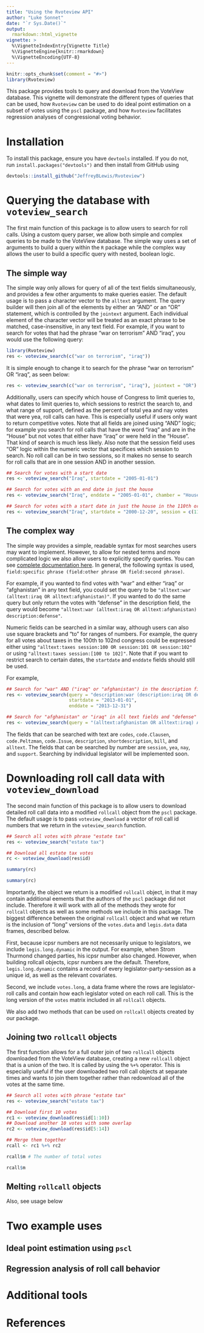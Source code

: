 ```yaml
---
title: "Using the Rvoteview API"
author: "Luke Sonnet"
date: "`r Sys.Date()`"
output: 
  rmarkdown::html_vignette
vignette: >
  %\VignetteIndexEntry{Vignette Title}
  %\VignetteEngine{knitr::rmarkdown}
  %\VignetteEncoding{UTF-8}
---
```

```r
knitr::opts_chunk$set(comment = "#>")
library(Rvoteview)
```

This package provides tools to query and download from the VoteView database. This vignette will demonstrate the different types of queries that can be used, how `Rvoteview` can be used to do ideal point estimation on a subset of votes using the `pscl` package, and how `Rvoteview` facilitates regression analyses of congressional voting behavior.

# Installation

To install this package, ensure you have `devtools` installed. If you do not, run `install.packages("devtools")` and then install from GitHub using

```r
devtools::install_github("JeffreyBLewis/Rvoteview")
```

# Querying the database with `voteview_search`

The first main function of this package is to allow users to search for roll calls. Using a custom query parser, we allow both simple and complex queries to be made to the VoteView database. The simple way uses a set of arguments to build a query within the `R` package while the complex way allows the user to build a specific query with nested, boolean logic.

## The simple way

The simple way only allows for query of all of the text fields simultaneously, and provides a few other arguments to make queries easier. The default usage is to pass a character vector to the `alltext` argument. The query builder will then join all of the elements by either an "AND" or an "OR" statement, which is controlled by the `jointext` argument. Each individual element of the character vector will be treated as an exact phrase to be matched, case-insensitive, in any text field. For example, if you want to search for votes that had the phrase "war on terrorism" AND "iraq", you would use the following query:
```r
library(Rvoteview)
res <- voteview_search(c("war on terrorism", "iraq"))
```
It is simple enough to change it to search for the phrase "war on terrorism" OR "iraq", as seen below:
```r
res <- voteview_search(c("war on terrorism", "iraq"), jointext = "OR")
```
Additionally, users can specify which house of Congress to limit queries to, what dates to limit queries to, which sessions to restrict the search to, and what range of support, defined as the percent of total yea and nay votes that were yea, roll calls can have. This is especially useful if users only want to return competitive votes. Note that all fields are joined using "AND" logic; for example you search for roll calls that have the word "iraq" and are in the "House" but not votes that either have "iraq" or were held in the "House". That kind of search is much less likely. Also note that the session field uses "OR" logic within the numeric vector that specifices which session to search. No roll call can be in two sessions, so it makes no sense to search for roll calls that are in one session AND in another session.
```r
## Search for votes with a start date
res <- voteview_search("Iraq", startdate = "2005-01-01")

## Search for votes with an end date in just the house
res <- voteview_search("Iraq", enddate = "2005-01-01", chamber = "House")

## Search for votes with a start date in just the house in the 110th or 112th session
res <- voteview_search("Iraq", startdate = "2000-12-20", session = c(110, 112), chamber = "House")
```

## The complex way

The simple way provides a simple, readable syntax for most searches users may want to implement. However, to allow for nested terms and more complicated logic we also allow users to explicitly specify queries. You can see [complete documentation here](http://www.google.com). In general, the following syntax is used, `field:specific phrase (field:other phrase OR field:second phrase)`.

For example, if you wanted to find votes with "war" and either "iraq" or "afghanistan" in any text field, you could set the query to be `"alltext:war (alltext:iraq OR alltext:afghanistan)"`. If you wanted to do the same query but only return the votes with "defense" in the description field, the query would become `"alltext:war (alltext:iraq OR alltext:afghanistan) description:defense"`.

Numeric fields can be searched in a similar way, although users can also use square brackets and "to" for ranges of numbers. For example, the query for all votes about taxes in the 100th to 102nd congress could be expressed either using `"alltext:taxes session:100 OR session:101 OR session:102"` or using `"alltext:taxes session:[100 to 102]"`. Note that if you want to restrict search to certain dates, the `startdate` and `enddate` fields should still be used.

For example, 
```r
## Search for "war" AND ("iraq" or "afghanistan") in the description field in 2013
res <- voteview_search(query = "description:war (description:iraq OR description:afghanistan)",
                       startdate = "2013-01-01",
                       enddate = "2013-12-31")

## Search for "afghanistan" or "iraq" in all text fields and "defense" in any code field
res <- voteview_search(query = "(alltext:afghanistan OR alltext:iraq) AND  description:defense")
```

The fields that can be searched with text are `codes`, `code.Clausen`, `code.Peltzman`, `code.Issue`, `description`, `shortdescription`, `bill`, and `alltext`. The fields that can be searched by number are `session`, `yea`, `nay`, and `support`. Searching by individual legislator will be implemented soon.

# Downloading roll call data with `voteview_download`

The second main function of this package is to allow users to download detailed roll call data into a modified `rollcall` object from the `pscl` package. The default usage is to pass `voteview_download` a vector of roll call id numbers that we return in the `voteview_search` function.

```r
## Search all votes with phrase "estate tax"
res <- voteview_search("estate tax")

## Download all estate tax votes
rc <- voteview_download(res$id)

summary(rc)
```
```r
summary(rc)
```

Importantly, the object we return is a modified `rollcall` object, in that it may contain additional eements that the authors of the `pscl` package did not include. Therefore it will work with all of the methods they wrote for `rollcall` objects as well as some methods we include in this package. The biggest difference between the original `rollcall` object and what we return is the inclusion of "long" versions of the `votes.data` and `legis.data` data frames, described below.

First, because icpsr numbers are not necessarily unique to legislators, we include `legis.long.dynamic` in the output. For example, when Strom Thurmond changed parties, his icpsr number also changed. However, when building rollcall objects, icpsr numbers are the default. Therefore, `legis.long.dynamic` contains a record of every legislator-party-session as a unique id, as well as the relevant covariates.

Second, we include `votes.long`, a data frame where the rows are legislator-roll calls and contain how each legislator voted on each roll call. This is the long version of the `votes` matrix included in all `rollcall` objects.

We also add two methods that can be used on `rollcall` objects created by our package.

## Joining two `rollcall` objects

The first function allows for a full outer join of two `rollcall` objects downloaded from the VoteView database, creating a new `rollcall` object that is a union of the two. It is called by using the `%+%` operator. This is especially useful if the user downloaded two roll call objects at separate times and wants to join them together rather than redownload all of the votes at the same time.
```r
## Search all votes with phrase "estate tax"
res <- voteview_search("estate tax")

## Download first 10 votes
rc1 <- voteview_download(res$id[1:10])
## Download another 10 votes with some overlap
rc2 <- voteview_download(res$id[5:14])

## Merge them together
rcall <- rc1 %+% rc2

rcall$m # The number of total votes
```
```r
rcall$m
```

## Melting `rollcall` objects

Also, see usage below

# Two example uses

## Ideal point estimation using `pscl`

## Regression analysis of roll call behavior

# Additional tools

# References